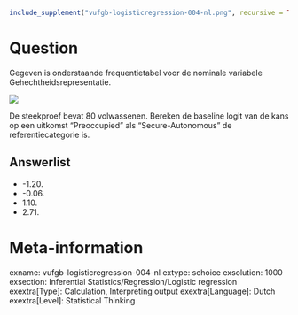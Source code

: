 ```{r, echo = FALSE, results = "hide"}
include_supplement("vufgb-logisticregression-004-nl.png", recursive = TRUE)
```

Question
========
Gegeven is onderstaande frequentietabel voor de nominale variabele Gehechtheidsrepresentatie.

![](vufgb-logisticregression-004-nl.png)

De steekproef bevat 80 volwassenen. Bereken de baseline logit van de kans op een uitkomst "Preoccupied" als "Secure-Autonomous" de referentiecategorie is.

Answerlist
----------
* -1.20.
* -0.06.
* 1.10.
* 2.71.

Meta-information
================
exname: vufgb-logisticregression-004-nl
extype: schoice
exsolution: 1000
exsection: Inferential Statistics/Regression/Logistic regression
exextra[Type]: Calculation, Interpreting output
exextra[Language]: Dutch
exextra[Level]: Statistical Thinking
